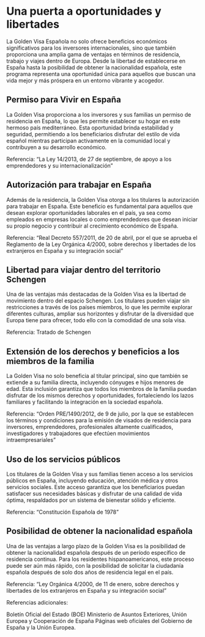 # Una puerta a oportunidades y libertades

La Golden Visa Española no solo ofrece beneficios económicos significativos para los inversores internacionales, sino que también proporciona una amplia gama de ventajas en términos de residencia, trabajo y viajes dentro de Europa. Desde la libertad de establecerse en España hasta la posibilidad de obtener la nacionalidad española, este programa representa una oportunidad única para aquellos que buscan una vida mejor y más próspera en un entorno vibrante y acogedor.

## Permiso para Vivir en España

La Golden Visa proporciona a los inversores y sus familias un permiso de residencia en España, lo que les permite establecer su hogar en este hermoso país mediterráneo. Esta oportunidad brinda estabilidad y seguridad, permitiendo a los beneficiarios disfrutar del estilo de vida español mientras participan activamente en la comunidad local y contribuyen a su desarrollo económico.

Referencia: "La Ley 14/2013, de 27 de septiembre, de apoyo a los emprendedores y su internacionalización"

## Autorización para trabajar en España

Además de la residencia, la Golden Visa otorga a los titulares la autorización para trabajar en España. Este beneficio es fundamental para aquellos que desean explorar oportunidades laborales en el país, ya sea como empleados en empresas locales o como emprendedores que desean iniciar su propio negocio y contribuir al crecimiento económico de España.

Referencia: "Real Decreto 557/2011, de 20 de abril, por el que se aprueba el Reglamento de la Ley Orgánica 4/2000, sobre derechos y libertades de los extranjeros en España y su integración social"

## Libertad para viajar dentro del territorio Schengen

Una de las ventajas más destacadas de la Golden Visa es la libertad de movimiento dentro del espacio Schengen. Los titulares pueden viajar sin restricciones a través de los países miembros, lo que les permite explorar diferentes culturas, ampliar sus horizontes y disfrutar de la diversidad que Europa tiene para ofrecer, todo ello con la comodidad de una sola visa.

Referencia: Tratado de Schengen

## Extensión de los derechos y beneficios a los miembros de la familia

La Golden Visa no solo beneficia al titular principal, sino que también se extiende a su familia directa, incluyendo cónyuges e hijos menores de edad. Esta inclusión garantiza que todos los miembros de la familia puedan disfrutar de los mismos derechos y oportunidades, fortaleciendo los lazos familiares y facilitando la integración en la sociedad española.

Referencia: "Orden PRE/1490/2012, de 9 de julio, por la que se establecen los términos y condiciones para la emisión de visados de residencia para inversores, emprendedores, profesionales altamente cualificados, investigadores y trabajadores que efectúen movimientos intraempresariales"

## Uso de los servicios públicos

Los titulares de la Golden Visa y sus familias tienen acceso a los servicios públicos en España, incluyendo educación, atención médica y otros servicios sociales. Este acceso garantiza que los beneficiarios puedan satisfacer sus necesidades básicas y disfrutar de una calidad de vida óptima, respaldados por un sistema de bienestar sólido y eficiente.

Referencia: "Constitución Española de 1978"

## Posibilidad de obtener la nacionalidad española

Una de las ventajas a largo plazo de la Golden Visa es la posibilidad de obtener la nacionalidad española después de un período específico de residencia continua. Para los residentes hispanoamericanos, este proceso puede ser aún más rápido, con la posibilidad de solicitar la ciudadanía española después de solo dos años de residencia legal en el país.

Referencia: "Ley Orgánica 4/2000, de 11 de enero, sobre derechos y libertades de los extranjeros en España y su integración social"

Referencias adicionales:

Boletín Oficial del Estado (BOE) Ministerio de Asuntos Exteriores, Unión Europea y Cooperación de España Páginas web oficiales del Gobierno de España y la Unión Europea.
